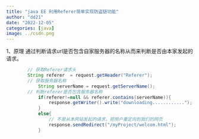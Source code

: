 ```yaml
---
title: "java EE 利用Referer简单实现防盗链功能"
author: "dd21"
date: "2022-12-05" 
categories: [java]
image: ../csdn.png
---
```



1、原理
通过判断请求url是否包含自家服务器的名称从而来判断是否由本家发起的请求。

```java
		// 获取Referer请求头
		String referer  = request.getHeader("Referer");
		// 获取服务器名称 
			String serverName = request.getServerName();
		// 判断referer是否包含服务器名称
			if(referer!=null && referer.contains(serverName)){
				response.getWriter().write("downloading............");
			}
			else{
				// 不是从本网站发起的请求，把用户重定向到我们的网页
				response.sendRedirect("/myProject/welcom.html");
			}
```

